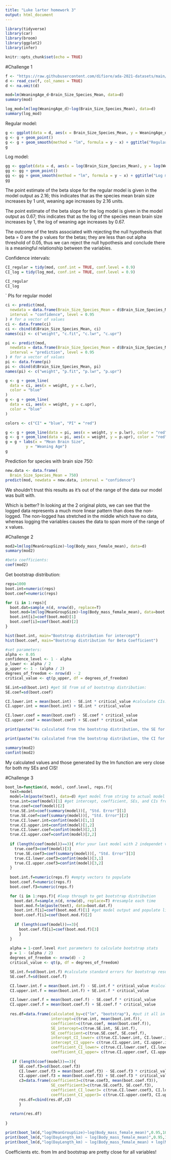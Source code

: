 ```yaml
---
title: "Luke larter homework 3"
output: html_document
---
```

```r
library(tidyverse)
library(car)
library(broom)
library(ggplot2)
library(infer)
```

```r
knitr::opts_chunk$set(echo = TRUE)
```

#Challenge 1

```r
f <- "https://raw.githubusercontent.com/difiore/ada-2021-datasets/main/KamilarAndCooperData.csv"
d <- read_csv(f, col_names = TRUE)
d <- na.omit(d)
```
```r
mod=lm(WeaningAge_d~Brain_Size_Species_Mean, data=d)
summary(mod)

log_mod=lm(log(WeaningAge_d)~log(Brain_Size_Species_Mean), data=d)
summary(log_mod)
```

Regular model:
```r
g <- ggplot(data = d, aes(x = Brain_Size_Species_Mean, y = WeaningAge_d))
g <- g + geom_point()
g <- g + geom_smooth(method = "lm", formula = y ~ x) + ggtitle("Regular model (not logged)")
g
```

Log model:
```r
gg <- ggplot(data = d, aes(x = log(Brain_Size_Species_Mean), y = log(WeaningAge_d)))
gg <- gg + geom_point()
gg <- gg + geom_smooth(method = "lm", formula = y ~ x) + ggtitle("Log model")
gg
```

The point estimate of the beta slope for the regular model is given in the model output as 2.16; this indicates that as the species mean brain size increases by 1 unit, weaning age increases by 2.16 units. 

The point estimate of the beta slope for the log model is given in the model output as 0.67; this indicates that as the log of the species mean brain size increases by 1, the log of weaning age increases by 0.67.

The outcome of the tests associated with rejecting the null hypothesis that beta = 0 are the p values for the betas; they are less than out alpha threshold of 0.05, thus we can reject the null hypothesis and conclude there is a meaningful relationship between the variables.


Confidence intervals:
```r

CI_regular = tidy(mod, conf.int = TRUE, conf.level = 0.9)
CI_log = tidy(log_mod, conf.int = TRUE, conf.level = 0.9)

CI_regular
CI_log
```
`
PIs for regular model
```r
ci <- predict(mod,
  newdata = data.frame(Brain_Size_Species_Mean = d$Brain_Size_Species_Mean),
  interval = "confidence", level = 0.95
) # for a vector of values
ci <- data.frame(ci)
ci <- cbind(d$Brain_Size_Species_Mean, ci)
names(ci) <- c("weight", "c.fit", "c.lwr", "c.upr")

pi <- predict(mod,
  newdata = data.frame(Brain_Size_Species_Mean = d$Brain_Size_Species_Mean),
  interval = "prediction", level = 0.95
) # for a vector of values
pi <- data.frame(pi)
pi <- cbind(d$Brain_Size_Species_Mean, pi)
names(pi) <- c("weight", "p.fit", "p.lwr", "p.upr")
```
```r
g <- g + geom_line(
  data = ci, aes(x = weight, y = c.lwr),
  color = "blue"
)
g <- g + geom_line(
  data = ci, aes(x = weight, y = c.upr),
  color = "blue"
)

colors <- c("CI" = "blue", "PI" = "red")

g <- g + geom_line(data = pi, aes(x = weight, y = p.lwr), color = "red")
g <- g + geom_line(data = pi, aes(x = weight, y = p.upr), color = "red") 
g = g + labs(x = "Mean Brain Size",
         y = "Weaning Age")
g
```

Prediction for species with brain size 750:

```r
new.data <- data.frame(
  Brain_Size_Species_Mean = 750)
predict(mod, newdata = new.data, interval = "confidence")

```

We shouldn't trust this results as it's out of the range of the data our model was built with.


Which is better? In looking at the 2 original plots, we can see that the logged data represents a much more linear pattern than does the non-logged. The non-logged has stretched in the middle which have no data, whereas logging the variables causes the data to span more of the range of x values. 




#Challenge 2

```r
mod2=lm(log(MeanGroupSize)~log(Body_mass_female_mean), data=d)
summary(mod2)

#beta coefficients:
coef(mod2)
```

Get bootstrap distribution: 

```r
reps=1000
boot.int=numeric(reps)
boot.coef=numeric(reps)

for (i in 1:reps){
  boot.dat=sample_n(d, nrow(d), replace=T)
  boot.mod=lm(log(MeanGroupSize)~log(Body_mass_female_mean), data=boot.dat)
  boot.int[i]=coef(boot.mod)[1]
  boot.coef[i]=coef(boot.mod)[2]
}

hist(boot.int, main="Bootstrap distribution for intercept")
hist(boot.coef, main="Bootstrap distribution for Beta Coefficient")
```
```r
#set parameters:
alpha <- 0.05
confidence_level <- 1 - alpha
p_lower <- alpha / 2
p_upper <- 1 - (alpha / 2)
degrees_of_freedom <- nrow(d) - 2
critical_value <- qt(p_upper, df = degrees_of_freedom)

SE.int=sd(boot.int) #get SE from sd of bootstrap distribution:
SE.coef=sd(boot.coef)

CI.lower.int = mean(boot.int) - SE.int * critical_value #calculate CIs:
CI.upper.int = mean(boot.int) + SE.int * critical_value

CI.lower.coef = mean(boot.coef) - SE.coef * critical_value
CI.upper.coef = mean(boot.coef) + SE.coef * critical_value

print(paste("As calculated from the bootstrap distribution, the SE for the intercept is ", SE.int, " and the SE for the beta coefficient is ", SE.coef))

print(paste("As calculated from the bootstrap distribution, the CI for the intercept is ", CI.lower.int, " to ", CI.upper.int," and the CI for the beta coefficient is ", CI.lower.coef, " to ", CI.upper.int))
```
```r
summary(mod2)
confint(mod2)
```

My calculated values and those generated by the lm function are very close for both my SEs and CIS!


#Challenge 3

```r
boot_lm=function(d, model, conf.level, reps.f){
  text=model
  model=lm(paste(text), data=d) #get model from string to actual model
  true.int=coef(model)[1] #get intercept, coefficient, SEs, and CIs from model output
  true.coef=coef(model)[2]
  true.SE.int=coef(summary(model))[, "Std. Error"][1]
  true.SE.coef=coef(summary(model))[, "Std. Error"][2]
  true.CI.lower.int=confint(model)[1,1]
  true.CI.upper.int=confint(model)[1,2]
  true.CI.lower.coef=confint(model)[2,1]
  true.CI.upper.coef=confint(model)[2,2]
  
  if (length(coef(model))==3){ #for your last model with 2 independet vars, these if statements will kick in
    true.coef3=coef(model)[3]
    true.SE.coef3=coef(summary(model))[, "Std. Error"][3]
    true.CI.lower.coef3=confint(model)[3,1]
    true.CI.upper.coef3=confint(model)[3,2]
  }
  
  boot.int.f=numeric(reps.f) #empty vectors to populate
  boot.coef.f=numeric(reps.f)
  boot.coef.f3=numeric(reps.f)

  for (i in 1:reps.f){ #loop through to get bootstrap distribution
    boot.dat.f=sample_n(d, nrow(d), replace=T) #resample each time
    boot.mod.f=lm(paste(text), data=boot.dat.f)
    boot.int.f[i]=coef(boot.mod.f)[1] #get model output and populate lists
    boot.coef.f[i]=coef(boot.mod.f)[2]
    
    if (length(coef(model))==3){ 
      boot.coef.f3[i]=coef(boot.mod.f)[3]
      }
  }
  
  alpha = 1-conf.level #set parameters to calculate bootstrap stats
  p = 1 - (alpha / 2)
  degrees_of_freedom <- nrow(d) - 2
  critical_value <- qt(p, df = degrees_of_freedom)

  SE.int.f=sd(boot.int.f) #calculate standard errors for bootstrap results
  SE.coef.f=sd(boot.coef.f)

  CI.lower.int.f = mean(boot.int.f) - SE.int.f * critical_value #calculate CIs for bootstrap results
  CI.upper.int.f = mean(boot.int.f) + SE.int.f * critical_value

  CI.lower.coef.f = mean(boot.coef.f) - SE.coef.f * critical_value
  CI.upper.coef.f = mean(boot.coef.f) + SE.coef.f * critical_value
  
  res.df=data.frame(calculated_by=c("lm", "bootstrap"), #put it all in a dataframe to be returned
                    intercept=c(true.int, mean(boot.int.f)),
                    coefficient=c(true.coef, mean(boot.coef.f)),
                    SE_intercept=c(true.SE.int, SE.int.f),
                    SE_coefficient=c(true.SE.coef, SE.coef.f),
                    intercept_CI_lower= c(true.CI.lower.int, CI.lower.int.f),
                    intercept_CI_upper= c(true.CI.upper.int, CI.upper.int.f),
                    coefficient_CI_lower= c(true.CI.lower.coef, CI.lower.coef.f),
                    coefficient_CI_upper= c(true.CI.upper.coef, CI.upper.coef.f))
  
   if (length(coef(model))==3){ 
      SE.coef.f3=sd(boot.coef.f3)
      CI.lower.coef.f3 = mean(boot.coef.f3) - SE.coef.f3 * critical_value
      CI.upper.coef.f3 = mean(boot.coef.f3) + SE.coef.f3 * critical_value
      c3=data.frame(coefficient3=c(true.coef3, mean(boot.coef.f3)),
                    SE_coefficient3=c(true.SE.coef3, SE.coef.f3),
                    coefficient_CI_lower3= c(true.CI.lower.coef3, CI.lower.coef.f3),
                    coefficient_CI_upper3= c(true.CI.upper.coef3, CI.upper.coef.f3))
      res.df=cbind(res.df,c3)
      }
  
  return(res.df)
  
}
```
```r
print(boot_lm(d,"log(MeanGroupSize)~log(Body_mass_female_mean)",0.95,1000))
print(boot_lm(d,"log(DayLength_km) ~ log(Body_mass_female_mean)",0.95,1000))
print(boot_lm(d,"log(DayLength_km) ~ log(Body_mass_female_mean) + log(MeanGroupSize)",0.95,1000))
```

Coefficients etc. from lm and bootstrap are pretty close for all variables!









